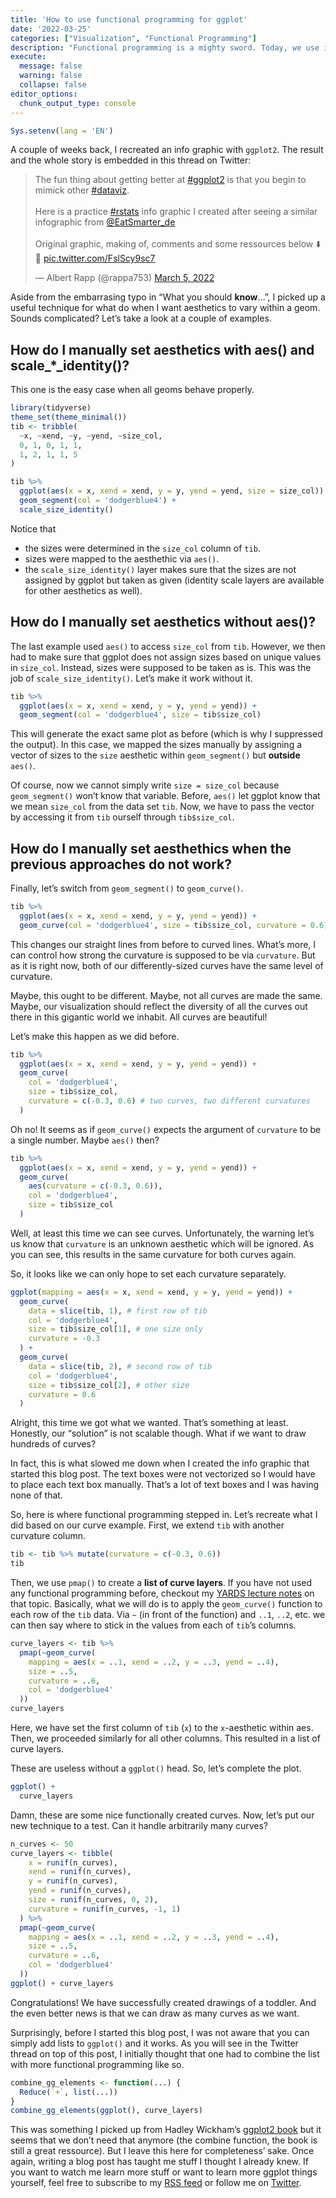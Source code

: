 ```yaml
---
title: 'How to use functional programming for ggplot'
date: '2022-03-25'
categories: ["Visualization", "Functional Programming"]
description: "Functional programming is a mighty sword. Today, we use it to avoid tedious repetitions when things go wrong in ggplot."
execute: 
  message: false
  warning: false
  collapse: false
editor_options: 
  chunk_output_type: console
---
```


```r
Sys.setenv(lang = 'EN')
```


A couple of weeks back, I recreated an info graphic with `ggplot2`.
The result and the whole story is embedded in this thread on Twitter:

<blockquote class="twitter-tweet"><p lang="en" dir="ltr">The fun thing about getting better at <a href="https://twitter.com/hashtag/ggplot2?src=hash&amp;ref_src=twsrc%5Etfw">#ggplot2</a> is that you begin to mimick other <a href="https://twitter.com/hashtag/dataviz?src=hash&amp;ref_src=twsrc%5Etfw">#dataviz</a>.<br><br>Here is a practice <a href="https://twitter.com/hashtag/rstats?src=hash&amp;ref_src=twsrc%5Etfw">#rstats</a> info graphic I created after seeing a similar infographic from <a href="https://twitter.com/EatSmarter_de?ref_src=twsrc%5Etfw">@EatSmarter_de</a> <br><br>Original graphic, making of, comments and some ressources below ⬇️🧵 <a href="https://t.co/FslScy9sc7">pic.twitter.com/FslScy9sc7</a></p>&mdash; Albert Rapp (@rappa753) <a href="https://twitter.com/rappa753/status/1500213701370171392?ref_src=twsrc%5Etfw">March 5, 2022</a></blockquote> <script async src="https://platform.twitter.com/widgets.js" charset="utf-8"></script> 

Aside from the embarrasing typo in "What you should **know**...", I picked up a useful technique for what do when I want aesthetics to vary within a geom.
Sounds complicated? 
Let's take a look at a couple of examples.

## How do I manually set aesthetics with aes() and scale_*_identity()?

This one is the easy case when all geoms behave properly.

```r
library(tidyverse)
theme_set(theme_minimal())
tib <- tribble(
  ~x, ~xend, ~y, ~yend, ~size_col,
  0, 1, 0, 1, 1,
  1, 2, 1, 1, 5
)

tib %>% 
  ggplot(aes(x = x, xend = xend, y = y, yend = yend, size = size_col)) +
  geom_segment(col = 'dodgerblue4') +
  scale_size_identity()
```

Notice that 

* the sizes were determined in the `size_col` column of `tib`.
* sizes were mapped to the aesthethic via `aes()`.
* the `scale_size_identity()` layer makes sure that the sizes are not assigned by ggplot but taken as given 
(identity scale layers are available for other aesthetics as well).

## How do I manually set aesthetics without aes()?

The last example used `aes()` to access `size_col` from `tib`.
However, we then had to make sure that ggplot does not assign sizes based on unique values in `size_col`.
Instead, sizes were supposed to be taken as is.
This was the job of `scale_size_identity()`.
Let's make it work without it.

```r
tib %>% 
  ggplot(aes(x = x, xend = xend, y = y, yend = yend)) +
  geom_segment(col = 'dodgerblue4', size = tib$size_col) 
```

This will generate the exact same plot as before (which is why I suppressed the output).
In this case, we mapped the sizes manually by assigning a vector of sizes to the `size`
aesthetic within `geom_segment()` but **outside** `aes()`.

Of course, now we cannot simply write `size = size_col` because `geom_segment()` won't know that variable.
Before, `aes()` let ggplot know that we mean `size_col` from the data set `tib`.
Now, we have to pass the vector by accessing it from `tib` ourself through `tib$size_col`.

## How do I manually set aesthethics when the previous approaches do not work?

Finally, let's switch from `geom_segment()` to `geom_curve()`.

```r
tib %>% 
  ggplot(aes(x = x, xend = xend, y = y, yend = yend)) +
  geom_curve(col = 'dodgerblue4', size = tib$size_col, curvature = 0.6) 
```

This changes our straight lines from before to curved lines.
What's more, I can control how strong the curvature is supposed to be via `curvature`.
But as it is right now, both of our differently-sized curves have the same level of curvature.

Maybe, this ought to be different.
Maybe, not all curves are made the same.
Maybe, our visualization should reflect the diversity of all the curves out there in this gigantic world we inhabit.
All curves are beautiful!

Let's make this happen as we did before.

```r
tib %>% 
  ggplot(aes(x = x, xend = xend, y = y, yend = yend)) +
  geom_curve(
    col = 'dodgerblue4', 
    size = tib$size_col, 
    curvature = c(-0.3, 0.6) # two curves, two different curvatures
  ) 
```

Oh no! 
It seems as if `geom_curve()` expects the argument of `curvature` to be a single number.
Maybe `aes()` then?

```r
tib %>% 
  ggplot(aes(x = x, xend = xend, y = y, yend = yend)) +
  geom_curve(
    aes(curvature = c(-0.3, 0.6)),
    col = 'dodgerblue4', 
    size = tib$size_col 
  ) 
```

Well, at least this time we can see curves.
Unfortunately, the warning let's us know that `curvature` is an unknown aesthetic which will be ignored.
As you can see, this results in the same curvature for both curves again.

So, it looks like we can only hope to set each curvature separately.
```r
ggplot(mapping = aes(x = x, xend = xend, y = y, yend = yend)) +
  geom_curve(
    data = slice(tib, 1), # first row of tib
    col = 'dodgerblue4', 
    size = tib$size_col[1], # one size only
    curvature = -0.3
  ) +
  geom_curve(
    data = slice(tib, 2), # second row of tib
    col = 'dodgerblue4', 
    size = tib$size_col[2], # other size
    curvature = 0.6
  ) 
```

Alright, this time we got what we wanted.
That's something at least.
Honestly, our "solution" is not scalable though.
What if we want to draw hundreds of curves?

In fact, this is what slowed me down when I created the info graphic that started this blog post.
The text boxes were not vectorized so I would have to place each text box manually.
That's a lot of text boxes and I was having none of that.

So, here is where functional programming stepped in.
Let's recreate what I did based on our curve example.
First, we extend `tib` with another curvature column.

```r
tib <- tib %>% mutate(curvature = c(-0.3, 0.6))
tib
```

Then, we use `pmap()` to create a **list of curve layers**.
If you have not used any functional programming before, checkout my [YARDS lecture notes](https://yards.albert-rapp.de/lm-with-lists.html) on that topic.
Basically, what we will do is to apply the `geom_curve()` function to each row of the `tib` data.
Via `~` (in front of the function) and `..1`, `..2`, etc. we can then say where to stick in the values from each of `tib`'s columns.

```r
curve_layers <- tib %>% 
  pmap(~geom_curve(
    mapping = aes(x = ..1, xend = ..2, y = ..3, yend = ..4),
    size = ..5,
    curvature = ..6,
    col = 'dodgerblue4'
  ))
curve_layers
```

Here, we have set the first column of `tib` (`x`) to the `x`-aesthetic within aes.
Then, we proceeded similarly for all other columns.
This resulted in a list of curve layers.

These are useless without a `ggplot()` head.
So, let's complete the plot.

```r
ggplot() +
  curve_layers 
```

Damn, these are some nice functionally created curves.
Now, let's put our new technique to a test. 
Can it handle arbitrarily many curves?

```r
n_curves <- 50
curve_layers <- tibble(
    x = runif(n_curves),
    xend = runif(n_curves),
    y = runif(n_curves),
    yend = runif(n_curves),
    size = runif(n_curves, 0, 2), 
    curvature = runif(n_curves, -1, 1)
  ) %>% 
  pmap(~geom_curve(
    mapping = aes(x = ..1, xend = ..2, y = ..3, yend = ..4),
    size = ..5,
    curvature = ..6,
    col = 'dodgerblue4'
  ))
ggplot() + curve_layers
```

Congratulations!
We have successfully created drawings of a toddler.
And the even better news is that we can draw as many curves as we want.

Surprisingly, before I started this blog post, I was not aware that you can simply add lists to `ggplot()` and it works.
As you will see in the Twitter thread on top of this post, I initially thought that one had to combine the list with more functional programming like so.

```r
combine_gg_elements <- function(...) {
  Reduce(`+`, list(...))
}
combine_gg_elements(ggplot(), curve_layers)
```

This was something I picked up from Hadley Wickham's [ggplot2 book](https://ggplot2-book.org/programming.html#functional-programming) but it seems that we don't need that anymore (the combine function, the book is still a great ressource). 
But I leave this here for completeness' sake.
Once again, writing a blog post has taught me stuff I thought I already knew.
If you want to watch me learn more stuff or want to learn more ggplot things yourself, feel free to subscribe to my [RSS feed](https://albert-rapp.de/blog.xml) or follow me on [Twitter](https://twitter.com/rappa753).

